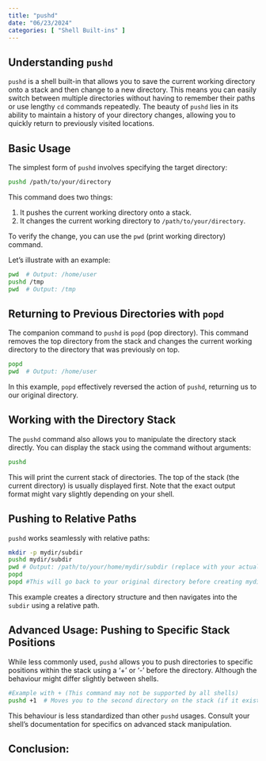 ```yaml
---
title: "pushd"
date: "06/23/2024"
categories: [ "Shell Built-ins" ]
---
```

## Understanding `pushd`

`pushd` is a shell built-in that allows you to save the current working directory onto a stack and then change to a new directory. This means you can easily switch between multiple directories without having to remember their paths or use lengthy `cd` commands repeatedly.  The beauty of `pushd` lies in its ability to maintain a history of your directory changes, allowing you to quickly return to previously visited locations.

## Basic Usage

The simplest form of `pushd` involves specifying the target directory:

```bash
pushd /path/to/your/directory
```

This command does two things:

1. It pushes the current working directory onto a stack.
2. It changes the current working directory to `/path/to/your/directory`.

To verify the change, you can use the `pwd` (print working directory) command.

Let's illustrate with an example:

```bash
pwd  # Output: /home/user
pushd /tmp
pwd  # Output: /tmp
```

## Returning to Previous Directories with `popd`

The companion command to `pushd` is `popd` (pop directory). This command removes the top directory from the stack and changes the current working directory to the directory that was previously on top.

```bash
popd
pwd  # Output: /home/user
```

In this example, `popd` effectively reversed the action of `pushd`, returning us to our original directory.

##  Working with the Directory Stack

The `pushd` command also allows you to manipulate the directory stack directly.  You can display the stack using the command without arguments:

```bash
pushd
```

This will print the current stack of directories.  The top of the stack (the current directory) is usually displayed first.  Note that the exact output format might vary slightly depending on your shell.


## Pushing to Relative Paths

`pushd` works seamlessly with relative paths:

```bash
mkdir -p mydir/subdir
pushd mydir/subdir
pwd # Output: /path/to/your/home/mydir/subdir (replace with your actual path)
popd
popd #This will go back to your original directory before creating mydir/subdir.
```

This example creates a directory structure and then navigates into the `subdir` using a relative path.

## Advanced Usage: Pushing to Specific Stack Positions

While less commonly used,  `pushd` allows you to push directories to specific positions within the stack using a '+' or '-' before the directory. Although the behaviour might differ slightly between shells.


```bash
#Example with + (This command may not be supported by all shells)
pushd +1  # Moves you to the second directory on the stack (if it exists)
```

This behaviour is less standardized than other `pushd` usages. Consult your shell's documentation for specifics on advanced stack manipulation.


## Conclusion:



